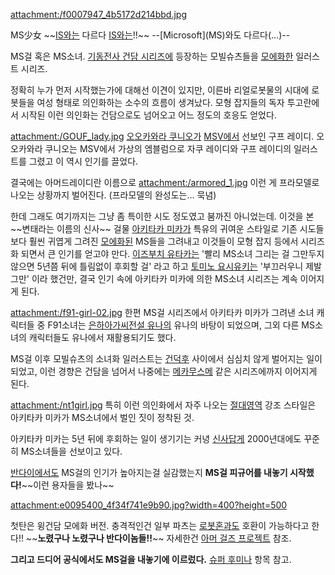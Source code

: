 attachment:/f0007947_4b5172d214bbd.jpg

MS少女 ~~[[IS]]와는 다르다 [[IS]]와는!!~~
--[Microsoft](MS)와도 다르다(...)--

MS걸 혹은 MS소녀. [[기동전사 건담 시리즈]]에 등장하는 모빌슈츠들을 [[모에화]]한 일러스트 시리즈.

정확히 누가 먼저 시작했는가에 대해선 이견이 있지만, 이른바 리얼로봇물의 시대에 로봇들을 여성 형태로 의인화하는 소수의 흐름이 생겨났다. 모형 잡지들의 독자 투고란에서 시작된 이런 의인화는 건담으로도 넘어오고 어느 정도의 호응도 얻었다.

attachment:/GOUF_lady.jpg
[[오오카와라 쿠니오]]가 [[MSV]]에서 선보인 구프 레이디. 오오카와라 쿠니오는 MSV에서 가상의 엠블럼으로 자쿠 레이디와 구프 레이디의 일러스트를 그렸고 이 역시 인기를 끌었다.

결국에는 아머드레이디란 이름으로
attachment:/armored_1.jpg
이런 게 프라모델로 나오는 상황까지 벌어진다. (프라모델의 완성도는... 묵념)

한데 그래도 여기까지는 그냥 좀 특이한 시도 정도였고 붐까진 아니었는데. 이것을 본  ~~변태라는 이름의 신사~~ 걸물 [[아키타카 미카]]가 특유의 귀여운 스타일로 기존 시도들보다 훨씬 귀엽게 그려진 [[모에화]]된 MS들을 그려내고 이것들이 모형 잡지 등에서 시리즈화 되면서 큰 인기를 얻고야 만다. [[이즈부치 유타카]]는 '빨리 MS소녀 그리는 걸 그만두지 않으면 5년쯤 뒤에 틀림없이 후회할 걸' 라고 하고 [[토미노 요시유키]]는 '부끄러우니 제발 그만' 이라 했건만, 결국 인기 속에 아키타카 미카에 의한 MS소녀 시리즈는 계속 이어지게 된다.

attachment:/f91-girl-02.jpg
한편 MS걸 시리즈에서 아키타카 미카가 그려낸 소녀 캐릭터들 중 F91소녀는 [[은하아가씨전설 유나]]의 유나의 바탕이 되었으며, 그외 다른 MS소녀의 캐릭터들도 유나에서 재활용되기도 했다.

MS걸 이후 모빌슈츠의 소녀화 일러스트는 [[건덕후]] 사이에서 심심치 않게 벌어지는 일이 되었고, 이런 경향은 건담을 넘어서 나중에는 [[메카무스메]] 같은 시리즈에까지 이어지게 된다.

attachment:/nt1girl.jpg
특히 이런 의인화에서 자주 나오는 [[절대영역]] 강조 스타일은 아키타카 미카가 MS소녀에서 벌인 짓이 정착된 것.   

아키타카 미카는 5년 뒤에 후회하는 일이 생기기는 커녕 [[신사]]답게 2000년대에도 꾸준히 MS소녀들을 선보이고 있다. 

[[반다이]]에서도 MS걸의 인기가 높아지는걸 실감했는지 '''MS걸 피규어를 내놓기 시작했다!'''~~이런 용자들을 봤나~~

attachment:e0095400_4f34f741e9b90.jpg?width=400?height=500

첫탄은 윙건담 모에화 버전. 충격적인건 일부 파츠는 [[로봇혼]]과도 호환이 가능하다고 한다!! ~~'''노렸구나 노렸구나 반다이놈들!!'''~~ 자세한건 [[아머 걸즈 프로젝트]] 참조.

'''그리고 드디어 공식에서도 MS걸을 내놓기에 이르렀다.''' [[슈퍼 후미나]] 항목 참고.


